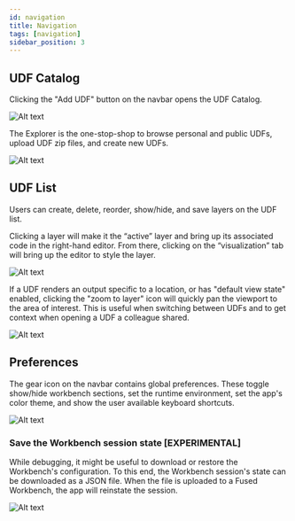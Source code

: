 ```yaml
---
id: navigation
title: Navigation
tags: [navigation]
sidebar_position: 3
---
```



## UDF Catalog

Clicking the "Add UDF" button on the navbar opens the UDF Catalog.

![Alt text](https://fused-magic.s3.us-west-2.amazonaws.com/docs_assets/image-20.png)

The Explorer is the one-stop-shop to browse personal and public UDFs, upload UDF zip files, and create new UDFs.


![Alt text](https://fused-magic.s3.us-west-2.amazonaws.com/docs_assets/image-19.png)

## UDF List

Users can create, delete, reorder, show/hide, and save layers on the UDF list.

Clicking a layer will make it the “active” layer and bring up its associated code in the right-hand editor. From there, clicking on the “visualization” tab will bring up the editor to style the layer.

![Alt text](https://fused-magic.s3.us-west-2.amazonaws.com/docs_assets/image-6.png)

If a UDF renders an output specific to a location, or has "default view state" enabled, clicking the "zoom to layer" icon will quickly pan the viewport to the area of interest. This is useful when switching between UDFs and to get context when opening a UDF a colleague shared.


![Alt text](https://fused-magic.s3.us-west-2.amazonaws.com/docs_assets/gifs/zoom_to_layer.gif)

## Preferences

The gear icon on the navbar contains global preferences. These toggle show/hide workbench sections, set the runtime environment, set the app's color theme, and show the user available keyboard shortcuts.

![Alt text](https://fused-magic.s3.us-west-2.amazonaws.com/docs_assets/image-18.png)

### Save the Workbench session state [EXPERIMENTAL]

While debugging, it might be useful to download or restore the Workbench's configuration. To this end, the Workbench session's state can be downloaded as a JSON file. When the file is uploaded to a Fused Workbench, the app will reinstate the session.

![Alt text](https://fused-magic.s3.us-west-2.amazonaws.com/docs_assets/restore_session.png)
